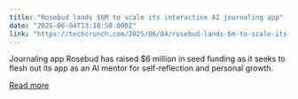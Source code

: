 ```yaml
---
title: "Rosebud lands $6M to scale its interactive AI journaling app"
date: "2025-06-04T13:18:50.000Z"
link: "https://techcrunch.com/2025/06/04/rosebud-lands-6m-to-scale-its-interactive-ai-journaling-app/"
---
```


Journaling app Rosebud has raised $6 million in seed funding as it seeks to flesh out its app as an AI mentor for self-reflection and personal growth. 

[Read more](https://techcrunch.com/2025/06/04/rosebud-lands-6m-to-scale-its-interactive-ai-journaling-app/)
